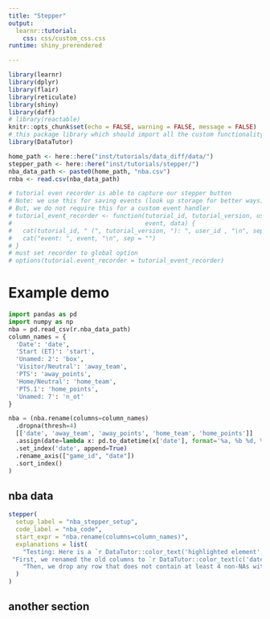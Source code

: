 ```yaml
---
title: "Stepper"
output:
  learnr::tutorial:
    css: css/custom_css.css
runtime: shiny_prerendered

---
```


```r
library(learnr)
library(dplyr)
library(flair)
library(reticulate)
library(shiny)
library(daff)
# library(reactable)
knitr::opts_chunk$set(echo = FALSE, warning = FALSE, message = FALSE)
# this package library which should import all the custom functionality we need for doc
library(DataTutor)

home_path <- here::here("inst/tutorials/data_diff/data/")
stepper_path <- here::here("inst/tutorials/stepper/")
nba_data_path <- paste0(home_path, "nba.csv")
rnba <- read.csv(nba_data_path)

# tutorial even recorder is able to capture our stepper button
# Note: we use this for saving events (look up storage for better ways)
# But, we do not require this for a custom event handler
# tutorial_event_recorder <- function(tutorial_id, tutorial_version, user_id,
#                                     event, data) {
#   cat(tutorial_id, " (", tutorial_version, "): ", user_id , "\n", sep = "")
#   cat("event: ", event, "\n", sep = "")
# }
# must set recorder to global option
# options(tutorial.event_recorder = tutorial_event_recorder)
```

# Example demo

```python
import pandas as pd
import numpy as np
nba = pd.read_csv(r.nba_data_path)
column_names = {
  'Date': 'date',
  'Start (ET)': 'start',
  'Unamed: 2': 'box',
  'Visitor/Neutral': 'away_team',
  'PTS': 'away_points',
  'Home/Neutral': 'home_team',
  'PTS.1': 'home_points',
  'Unamed: 7': 'n_ot'
}
```

```python
nba = (nba.rename(columns=column_names)
  .dropna(thresh=4)
  [['date', 'away_team', 'away_points', 'home_team', 'home_points']]
  .assign(date=lambda x: pd.to_datetime(x['date'], format='%a, %b %d, %Y'))
  .set_index('date', append=True)
  .rename_axis(["game_id", "date"])
  .sort_index()
)
```

## nba data

```r
stepper(
  setup_label = "nba_stepper_setup",
  code_label = "nba_code",
  start_expr = "nba.rename(columns=column_names)",
  explanations = list(
    "Testing: Here is a `r DataTutor::color_text('highlighted element', 'highlighted')`. Here is a `r DataTutor::color_text('green element', 'inserted')`. Here is a `r DataTutor::color_text('red element', 'deleted')`. Here is a `r DataTutor::color_text('purple element', 'modified')`. Here are a bunch of words I want to highlight purple: `r DataTutor::color_text(c('date', 'start', 'box', 'away_team', 'away_points', 'home_team', 'home_points', 'n_ot'), 'modified')`.",
 "First, we renamed the old columns to `r DataTutor::color_text(c('date', 'start', 'box', 'away_team', 'away_points', 'home_team', 'home_points', 'n_ot'), 'modified')` using [`rename`](https://pandas.pydata.org/pandas-docs/stable/reference/api/pandas.DataFrame.rename.html?highlight=rename#pandas.DataFrame.rename) and supplying our earlier `r DataTutor::color_text('column_names', 'highlighted')` dict. Now we have much more readable names. Note how we use a `.` to call the `rename` on the dataframe `nba`. Python is different from R in that it heavily uses the object-oriented style of programming using dot notations to access methods of classes (much like `R6` classes in R). This will take some getting used to since you are probably more familiar with R's functional style.",
    "Then, we drop any row that does not contain at least 4 non-NAs with `dropna(thresh=4)`. In this case, nothing has changed because we never satisfied the `thresh` of 4 non-NAs for any rows."
  )
)
```

## another section






